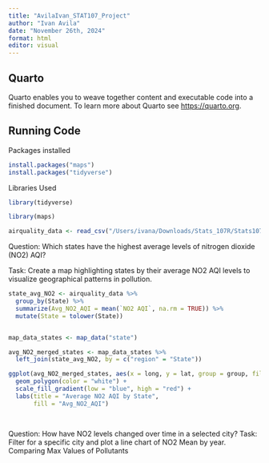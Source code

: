 ```yaml
---
title: "AvilaIvan_STAT107_Project"
author: "Ivan Avila"
date: "November 26th, 2024"
format: html
editor: visual
---
```


## Quarto

Quarto enables you to weave together content and executable code into a finished document. To learn more about Quarto see <https://quarto.org>.

## Running Code

Packages installed

```r
install.packages("maps")
install.packages("tidyverse")
```

Libraries Used

```r
library(tidyverse)

library(maps)
```

```r
airquality_data <- read_csv("/Users/ivana/Downloads/Stats_107R/Stats107_Project/pollution_2000_2023.csv")
```

Question: Which states have the highest average levels of nitrogen dioxide (NO2) AQI?

Task: Create a map highlighting states by their average NO2 AQI levels to visualize geographical patterns in pollution.

```r
state_avg_NO2 <- airquality_data %>%
  group_by(State) %>%
  summarize(Avg_NO2_AQI = mean(`NO2 AQI`, na.rm = TRUE)) %>%
  mutate(State = tolower(State))


map_data_states <- map_data("state")

avg_NO2_merged_states <- map_data_states %>%
  left_join(state_avg_NO2, by = c("region" = "State"))

ggplot(avg_NO2_merged_states, aes(x = long, y = lat, group = group, fill = Avg_NO2_AQI)) +
  geom_polygon(color = "white") +
  scale_fill_gradient(low = "blue", high = "red") +
  labs(title = "Average NO2 AQI by State",
       fill = "Avg_NO2_AQI") 

  

```

Question: How have NO2 levels changed over time in a selected city? Task: Filter for a specific city and plot a line chart of NO2 Mean by year. Comparing Max Values of Pollutants

```r

```
